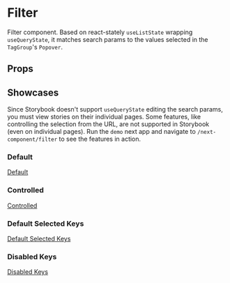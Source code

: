 
<Meta of={FilterStories} />

# Filter

Filter component. Based on react-stately `useListState` wrapping `useQueryState`, it matches search params to the values selected in the `TagGroup`'s  `Popover`.

## Props

<Controls />

## Showcases

Since Storybook doesn't support `useQueryState` editing the search params, you must view stories on their individual pages. Some features, like controlling the selection from the URL, are not supported in Storybook (even on individual pages). Run the `demo` next app and navigate to `/next-component/filter` to see the features in action.

### Default

[Default](iframe.html?globals=&id=fields-filter--default&viewMode=story)

### Controlled

[Controlled](iframe.html?globals=&id=fields-filter--controlled&viewMode=story)

### Default Selected Keys

[Default Selected Keys](iframe.html?globals=&id=fields-filter--default-selected-keys&viewMode=story)

### Disabled Keys

[Disabled Keys](iframe.html?globals=&id=fields-filter--disabled-keys&viewMode=story)
